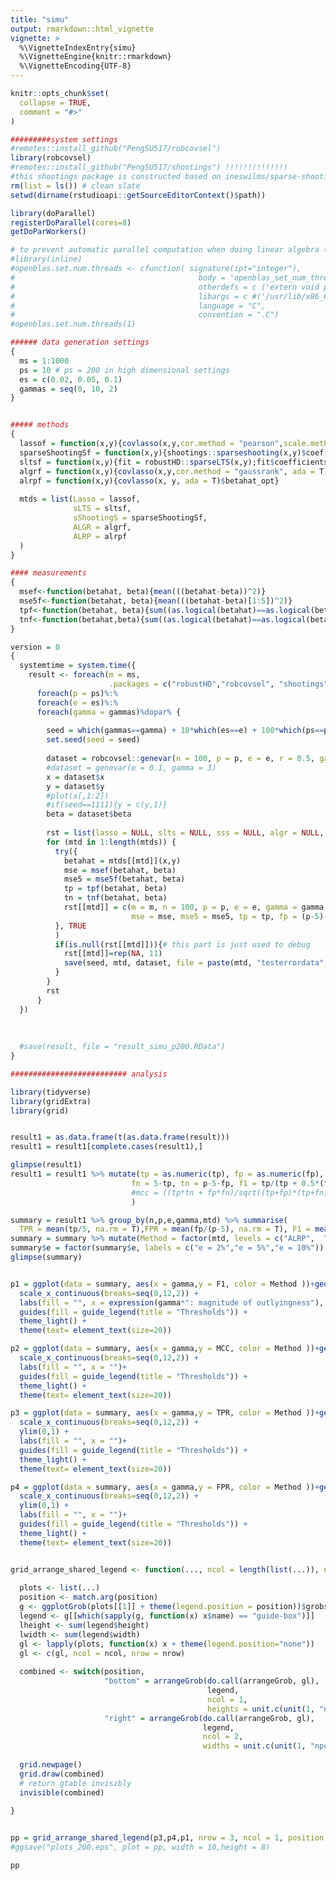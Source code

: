 ```yaml
---
title: "simu"
output: rmarkdown::html_vignette
vignette: >
  %\VignetteIndexEntry{simu}
  %\VignetteEngine{knitr::rmarkdown}
  %\VignetteEncoding{UTF-8}
---
```


```r
knitr::opts_chunk$set(
  collapse = TRUE,
  comment = "#>"
)
```

```r
#########system settings
#remotes::install_github("PengSU517/robcovsel")
library(robcovsel)
#remotes::install_github("PengSU517/shootings") !!!!!!!!!!!!!!
#this shootings package is constructed based on ineswilms/sparse-shooting-S
rm(list = ls()) # clean slate
setwd(dirname(rstudioapi::getSourceEditorContext()$path))
```

```r
library(doParallel)
registerDoParallel(cores=8)
getDoParWorkers()

# to prevent automatic parallel computation when doing linear algebra (OpenBLAS)
#library(inline)
#openblas.set.num.threads <- cfunction( signature(ipt="integer"),
#                                         body = 'openblas_set_num_threads(*ipt);',
#                                         otherdefs = c ('extern void penblas_set_num_threads(int);'),
#                                         libargs = c #('/usr/lib/x86_64-linux-gnu/openblas/libblas.so.3'),
#                                         language = "C",
#                                         convention = ".C")
#openblas.set.num.threads(1) 
```


```r
###### data generation settings
{
  ms = 1:1000
  ps = 10 # ps = 200 in high dimensional settings
  es = c(0.02, 0.05, 0.1)
  gammas = seq(0, 10, 2)
}


##### methods
{
  lassof = function(x,y){covlasso(x,y,cor.method = "pearson",scale.method = "sd", ada = F)$betahat_opt}
  sparseShootingSf = function(x,y){shootings::sparseshooting(x,y)$coef[-1]}
  sltsf = function(x,y){fit = robustHD::sparseLTS(x,y);fit$coefficients[-1]}
  algrf = function(x,y){covlasso(x,y,cor.method = "gaussrank", ada = T)$betahat_opt}
  alrpf = function(x,y){covlasso(x, y, ada = T)$betahat_opt}
  
  mtds = list(Lasso = lassof, 
              sLTS = sltsf, 
              sShootingS = sparseShootingSf,
              ALGR = algrf,
              ALRP = alrpf
  )
}

#### measurements
{
  msef<-function(betahat, beta){mean(((betahat-beta))^2)}
  mse5f<-function(betahat, beta){mean(((betahat-beta)[1:5])^2)}
  tpf<-function(betahat, beta){sum((as.logical(betahat)==as.logical(beta))[1:5])}
  tnf<-function(betahat,beta){sum((as.logical(betahat)==as.logical(beta))[-(1:5)])}
}


```


```r
version = 0
{
  systemtime = system.time({
    result <- foreach(m = ms, 
                      .packages = c("robustHD","robcovsel", "shootings"))%:%
      foreach(p = ps)%:%
      foreach(e = es)%:%
      foreach(gamma = gammas)%dopar% {
        
        seed = which(gammas==gamma) + 10*which(es==e) + 100*which(ps==p) + 1000*which(ms==m) + version 
        set.seed(seed = seed)
        
        dataset = robcovsel::genevar(n = 100, p = p, e = e, r = 0.5, gamma = gamma)
        #dataset = genevar(e = 0.1, gamma = 3)
        x = dataset$x
        y = dataset$y
        #plot(x[,1:2])
        #if(seed==1111){y = c(y,1)}
        beta = dataset$beta
        
        rst = list(lasso = NULL, slts = NULL, sss = NULL, algr = NULL, alrp = NULL)
        for (mtd in 1:length(mtds)) {
          try({
            betahat = mtds[[mtd]](x,y)
            mse = msef(betahat, beta)
            mse5 = mse5f(betahat, beta)
            tp = tpf(betahat, beta)
            tn = tnf(betahat, beta)
            rst[[mtd]] = c(m = m, n = 100, p = p, e = e, gamma = gamma, mtd = names(mtds)[mtd], seed =seed,  
                           mse = mse, mse5 = mse5, tp = tp, fp = (p-5)-tn)
          }, TRUE
          )
          if(is.null(rst[[mtd]])){# this part is just used to debug
            rst[[mtd]]=rep(NA, 11)
            save(seed, mtd, dataset, file = paste(mtd, "testerrordata", seed, ".RData", sep = ""))
          }
        }
        rst
      }
  })
  
  
  
  #save(result, file = "result_simu_p200.RData")
}
```




```r
########################## analysis

library(tidyverse)
library(gridExtra)
library(grid)


result1 = as.data.frame(t(as.data.frame(result)))
result1 = result1[complete.cases(result1),]

glimpse(result1)
result1 = result1 %>% mutate(tp = as.numeric(tp), fp = as.numeric(fp), gamma = as.numeric(gamma), p = as.numeric(p),
                           fn = 5-tp, tn = p-5-fp, f1 = tp/(tp + 0.5*(fp+fn)), f1 = tp/(tp+0.5*(fp+fn))#,
                           #mcc = ((tp*tn + fp*fn)/sqrt((tp+fp)*(tp+fn)*(tn+fp)*(tn+fn)))
                           )

summary = result1 %>% group_by(n,p,e,gamma,mtd) %>% summarise(
  TPR = mean(tp/5, na.rm = T),FPR = mean(fp/(p-5), na.rm = T), F1 = mean(f1))%>%ungroup()
summary = summary %>% mutate(Method = factor(mtd, levels = c("ALRP",  "ALGR", "sShootingS", "sLTS","Lasso")))
summary$e = factor(summary$e, labels = c("e = 2%","e = 5%","e = 10%"))
glimpse(summary)


p1 = ggplot(data = summary, aes(x = gamma,y = F1, color = Method ))+geom_line()+geom_point()+facet_wrap(~e) +
  scale_x_continuous(breaks=seq(0,12,2)) +
  labs(fill = "", x = expression(gamma*": magnitude of outlyingness"), y = expression(F[1]))+ 
  guides(fill = guide_legend(title = "Thresholds")) +
  theme_light() +
  theme(text= element_text(size=20))

p2 = ggplot(data = summary, aes(x = gamma,y = MCC, color = Method ))+geom_line()+geom_point()+facet_wrap(~e) +
  scale_x_continuous(breaks=seq(0,12,2)) +
  labs(fill = "", x = "")+ 
  guides(fill = guide_legend(title = "Thresholds")) +
  theme_light() +
  theme(text= element_text(size=20))

p3 = ggplot(data = summary, aes(x = gamma,y = TPR, color = Method ))+geom_line()+geom_point()+ facet_wrap(~e) +
  scale_x_continuous(breaks=seq(0,12,2)) +
  ylim(0,1) +
  labs(fill = "", x = "")+ 
  guides(fill = guide_legend(title = "Thresholds")) +
  theme_light() +
  theme(text= element_text(size=20))

p4 = ggplot(data = summary, aes(x = gamma,y = FPR, color = Method ))+geom_line()+geom_point()+ facet_wrap(~e) +
  scale_x_continuous(breaks=seq(0,12,2)) +
  ylim(0,1) +
  labs(fill = "", x = "")+ 
  guides(fill = guide_legend(title = "Thresholds")) +
  theme_light() +
  theme(text= element_text(size=20))


grid_arrange_shared_legend <- function(..., ncol = length(list(...)), nrow = 1, position = c("bottom", "right")) {
  
  plots <- list(...)
  position <- match.arg(position)
  g <- ggplotGrob(plots[[1]] + theme(legend.position = position))$grobs
  legend <- g[[which(sapply(g, function(x) x$name) == "guide-box")]]
  lheight <- sum(legend$height)
  lwidth <- sum(legend$width)
  gl <- lapply(plots, function(x) x + theme(legend.position="none"))
  gl <- c(gl, ncol = ncol, nrow = nrow)
  
  combined <- switch(position,
                     "bottom" = arrangeGrob(do.call(arrangeGrob, gl),
                                            legend,
                                            ncol = 1,
                                            heights = unit.c(unit(1, "npc") - lheight, lheight)),
                     "right" = arrangeGrob(do.call(arrangeGrob, gl),
                                           legend,
                                           ncol = 2,
                                           widths = unit.c(unit(1, "npc") - lwidth, lwidth)))
  
  grid.newpage()
  grid.draw(combined)
  # return gtable invisibly
  invisible(combined)
  
}


pp = grid_arrange_shared_legend(p3,p4,p1, nrow = 3, ncol = 1, position = "bottom")
#ggsave("plots_200.eps", plot = pp, width = 10,height = 8)
```

```r
pp
```




   
   
